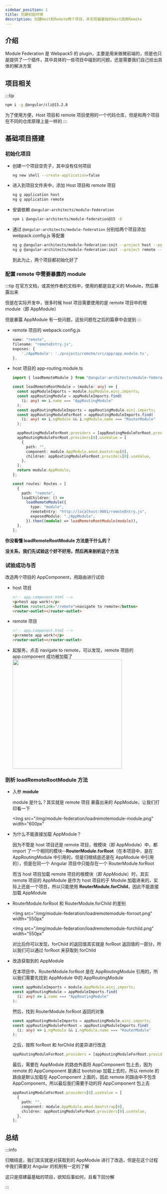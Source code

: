 ```yaml
---
sidebar_position: 1
title: 创建初始环境
description: 创建Host和Remote两个项目，并实现最基础的Host调用Remote
---
```



## 介绍

Module Federation 是 Webpack5 的 plugin，主要是用来做微前端的，但是也只是提供了一个插件，其中具体的一些项目中碰到的问题，还是需要我们自己给出具体的解决方案

## 项目相关

:::tip

```bash
npm i -g @angular/cli@15.2.8
```

为了使用方便，Host 项目和 remote 项目使用的一个代码仓库，但是和两个项目在不同的仓库原理上是一样的
:::

## 基础项目搭建

### 初始化项目

- 创建一个项目空壳子，其中没有任何项目

  ```bash
  ng new shell --create-application=false
  ```

- 进入到项目文件夹中，添加 Host 项目和 remote 项目

  ```bash
  ng g application host
  ng g application remote
  ```

- 安装依赖 `@angular-architects/module-federation`

  ```bash
  npm i @angular-architects/module-federation@15 -D
  ```

- 通过 `@angular-architects/module-federation` 分别给两个项目添加 webpack.config.js 等配置

  ```bash
  ng g @angular-architects/module-federation:init --project host --port 9000
  ng g @angular-architects/module-federation:init --project remote --port 9001
  ```

  到此为止，两个项目都初始化好了

### 配置 remote 中需要暴露的 module

:::tip
在官方文档，或其他作者的文档中，使用的都是自定义的 Module，然后暴露出来

但是在实际开发中，很多时候 host 项目需要使用的是 remote 项目中的根 module（即 AppModule）

但是暴露 AppModule 有一些问题，这些问题在之后的篇章中会提到
:::

- remote 项目的 webpack.config.js

  ```ts
  name: "remote",
  filename: "remoteEntry.js",
  exposes: {
      './AppModule': './projects/remote/src/app/app.module.ts',
  },
  ```

- host 项目的 app-routing.module.ts

  ```ts
  import { loadRemoteModule } from "@angular-architects/module-federation";

  const loadRemoteRootModule = (module: any) => {
    const appModuleImports = module.AppModule.ɵinj.imports;
    const appRoutingModule = appModuleImports.find(
      (i: any) => i.name === "AppRoutingModule"
    );
    const appRoutingModuleImports = appRoutingModule.ɵinj.imports;
    const appRoutingModuleForRoot = appRoutingModuleImports.find(
      (i: any) => i.ngModule && i.ngModule.name === "RouterModule"
    );

    appRoutingModuleForRoot.providers = [appRoutingModuleForRoot.providers[2]];
    appRoutingModuleForRoot.providers[0].useValue = [
      {
        path: "",
        component: module.AppModule.ɵmod.bootstrap[0],
        children: appRoutingModuleForRoot.providers[0].useValue,
      },
    ];
    return module.AppModule;
  };

  const routes: Routes = [
    {
      path: "remote",
      loadChildren: () =>
        loadRemoteModule({
          type: "module",
          remoteEntry: "http://localhost:9001/remoteEntry.js",
          exposedModule: "./AppModule",
        }).then((module) => loadRemoteRootModule(module)),
    },
  ];
  ```

**你没看懂 loadRemoteRootModule 方法是干什么的？**

**没关系，我们先试验这个好不好用，然后再来剖析这个方法**

### 试验成功与否

改造两个项目的 AppComponent，用路由进行试验

- host 项目

  ```html
  <!-- app.component.html -->
  <p>host app work!</p>
  <button routerLink="/remote">navigate to remote</button>
  <router-outlet></router-outlet>
  ```

- remote 项目
  ```html
  <!-- app.component.html -->
  <p>remote app work!</p>
  <router-outlet></router-outlet>
  ```
- 起服务，点击 navigate to remote，可以发现，remote 项目的 app.component 成功被加载了
  <Img src="/img/module-federation/init.png" width="350px"></Img>

### 剖析 loadRemoteRootModule 方法

- 入参 **module**

  module 是什么？其实就是 remote 项目 暴露出来的 AppModule，让我们打印看一下

  <Img
    src="/img/module-federation/loadremotemodule-module.png"
    width="600px"
  ></Img>

- 为什么不能直接加载 AppModule？

  因为不管是 host 项目还是 remote 项目，根模块（即 AppModule）中，都 import 了一个相同的模块--**RouterModule.forRoot**（在本项目中，是在 AppRoutingModule 中引用的，但是归根结底还是在 AppModule 中引用的），但是在同一个 Angular 项目中只能存在一个 RouterModule.forRoot

  而当 host 项目加载 remote 项目的根模块（即 AppModule）时，其实 remote 项目的 AppModule 是作为 host 项目的子 Module 加载进来的，实际上还是一个项目，所以只能使用 **RouterModule.forChild**，因此不能直接加载 AppModule

- RouterModule.forRoot 和 RouterModule.forChild 的差别

  <Img
    src="/img/module-federation/loadremotemodule-forroot.png"
    width="550px"
  ></Img>
  <Img
    src="/img/module-federation/loadremotemodule-forchild.png"
    width="550px"
  ></Img>

  对比后你可以发现，forChild 的返回值其实就是 forRoot 返回值的一部分，所以我们可以通过 forRoot 来获取到 forChild

- 改造获取到的 AppModule

  在本项目中，RouterModule.forRoot 是在 AppRoutingModule 引用的，所以我们需要先找到 AppModule 中的 AppRoutingModule

  ```ts
  const appModuleImports = module.AppModule.ɵinj.imports;
  const appRoutingModule = appModuleImports.find(
    (i: any) => i.name === "AppRoutingModule"
  );
  ```

  然后，找到 RouterModule.forRoot 返回的对象

  ```ts
  const appRoutingModuleImports = appRoutingModule.ɵinj.imports;
  const appRoutingModuleForRoot = appRoutingModuleImports.find(
    (i: any) => i.ngModule && i.ngModule.name === "RouterModule"
  );
  ```

  之后，按照 forRoot 和 forChild 的差异进行改造

  ```ts
  appRoutingModuleForRoot.providers = [appRoutingModuleForRoot.providers[2]];
  ```

  最后，需要在 AppModule 的路由外面将 AppComponent 包上去，因为 remote 的 AppComponent 是通过 bootstrap 加载上去的，所以 remote 的路由是默认加载在 AppComponent 上面的，因此 remote 的路由中不包含 AppComponent，所以最后我们需要手动的将 AppComponent 包上去

  ```ts
  appRoutingModuleForRoot.providers[0].useValue = [
    {
      path: "",
      component: module.AppModule.ɵmod.bootstrap[0],
      children: appRoutingModuleForRoot.providers[0].useValue,
    },
  ];
  ```

## 总结

:::info

归根结底，我们其实就是对获取到的 AppModule 进行了改造，但是在这个过程中我们需要对 Angular 的机制有一定的了解

这只是搭建最基础的项目，欲知后事如何，且看下回分解

:::
